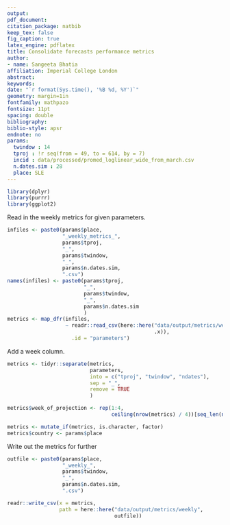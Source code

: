 ```yaml
---
output: 
pdf_document:
citation_package: natbib
keep_tex: false
fig_caption: true
latex_engine: pdflatex
title: Consolidate forecasts performance metrics
author:
- name: Sangeeta Bhatia
affiliation: Imperial College London
abstract: 
keywords: 
date: "`r format(Sys.time(), '%B %d, %Y')`"
geometry: margin=1in
fontfamily: mathpazo
fontsize: 11pt
spacing: double
bibliography: 
biblio-style: apsr
endnote: no
params:
  twindow : 14
  tproj : !r seq(from = 49, to = 614, by = 7)
  incid : data/processed/promed_loglinear_wide_from_march.csv
  n.dates.sim : 28
  place: SLE
---
```


```r
library(dplyr)
library(purrr)
library(ggplot2)
```
Read in the weekly metrics for given parameters.

```r
infiles <- paste0(params$place,
                  "_weekly_metrics_",
                  params$tproj,
                  "_",
                  params$twindow,
                  "_",
                  params$n.dates.sim,
                  ".csv")
names(infiles) <- paste0(params$tproj,
                         "_",
                         params$twindow,
                         "_",
                         params$n.dates.sim
                         )
metrics <- map_dfr(infiles,
                   ~ readr::read_csv(here::here("data/output/metrics/weekly",
                                                .x)),
                     .id = "parameters") 


```

Add a week column.

```r
metrics <- tidyr::separate(metrics,
                           parameters,
                           into = c("tproj", "twindow", "ndates"),
                           sep = "_",
                           remove = TRUE
                           )

metrics$week_of_projection <- rep(1:4,
                                  ceiling(nrow(metrics) / 4))[seq_len(nrow(metrics))]

metrics <- mutate_if(metrics, is.character, factor)
metrics$country <- params$place

```

Write out the metrics for further 

```r
outfile <- paste0(params$place,
                  "_weekly_",
                  params$twindow,
                  "_",
                  params$n.dates.sim,
                  ".csv")

readr::write_csv(x = metrics,
                 path = here::here("data/output/metrics/weekly",
                                   outfile))
```
